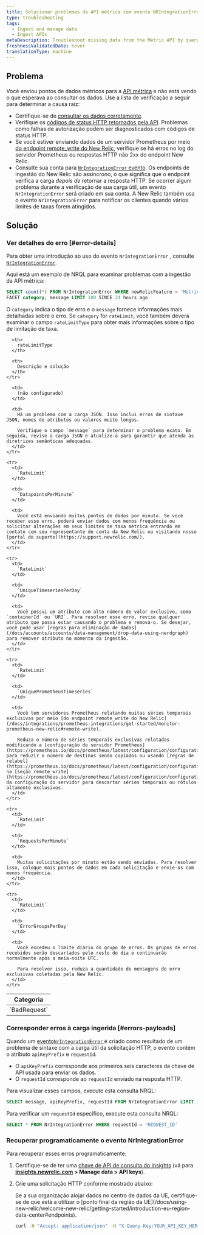 ```yaml
---
title: Solucionar problemas da API métrica com evento NRIntegrationError
type: troubleshooting
tags:
  - Ingest and manage data
  - Ingest APIs
metaDescription: Troubleshoot missing data from the Metric API by querying NRIntegrationError data.
freshnessValidatedDate: never
translationType: machine
---
```


## Problema

Você enviou pontos de dados métricos para a [API métrica](/docs/introduction-new-relic-metric-api) e não está vendo o que esperava ao consultar os dados. Use a lista de verificação a seguir para determinar a causa raiz:

* Certifique-se de [consultar os dados corretamente](/docs/introduction-new-relic-metric-api#view-and-query).
* Verifique os [códigos de status HTTP retornados pela API](/docs/report-metrics-metric-api#response-validation). Problemas como falhas de autorização podem ser diagnosticados com códigos de status HTTP.
* Se você estiver enviando dados de um servidor Prometheus por meio [do endpoint remote_write do New Relic](/docs/integrations/prometheus-integrations/get-started/monitor-prometheus-new-relic#remote-write), verifique se há erros no log do servidor Prometheus ou respostas HTTP não 2xx do endpoint New Relic.
* Consulte sua conta para [`NrIntegrationError` evento](/docs/telemetry-data-platform/manage-data/nrintegrationerror). Os endpoints de ingestão do New Relic são assíncrono, o que significa que o endpoint verifica a carga _depois de_ retornar a resposta HTTP. Se ocorrer algum problema durante a verificação de sua carga útil, um evento `NrIntegrationError` será criado em sua conta. A New Relic também usa o evento `NrIntegrationError` para notificar os clientes quando vários limites de taxas forem atingidos.

## Solução

### Ver detalhes do erro [#error-details]

Para obter uma introdução ao uso do evento `NrIntegrationError` , consulte [`NrIntegrationError`](/docs/telemetry-data-platform/manage-data/nrintegrationerror).

Aqui está um exemplo de NRQL para examinar problemas com a ingestão da API métrica:

```sql
SELECT count(*) FROM NrIntegrationError WHERE newRelicFeature = 'Metrics' 
FACET category, message LIMIT 100 SINCE 24 hours ago
```

O `category` indica o tipo de erro e o `message` fornece informações mais detalhadas sobre o erro. Se `category` for `rateLimit`, você também deverá examinar o campo `rateLimitType` para obter mais informações sobre o tipo de limitação de taxa.

<table>
  <thead>
    <tr>
      <th>
        Categoria
      </th>

      <th>
        rateLimitType
      </th>

      <th>
        Descrição e solução
      </th>
    </tr>
  </thead>

  <tbody>
    <tr>
      <td>
        `BadRequest`
      </td>

      <td>
        (não configurado)
      </td>

      <td>
        Há um problema com a carga JSON. Isso inclui erros de sintaxe JSON, nomes de atributos ou valores muito longos.

        Verifique o campo `message` para determinar o problema exato. Em seguida, revise a carga JSON e atualize-a para garantir que atenda às diretrizes semânticas adequadas.
      </td>
    </tr>

    <tr>
      <td>
        `RateLimit`
      </td>

      <td>
        `DatapointsPerMinute`
      </td>

      <td>
        Você está enviando muitos pontos de dados por minuto. Se você receber esse erro, poderá enviar dados com menos frequência ou solicitar alterações em seus limites de taxa métrica entrando em contato com seu representante de conta da New Relic ou visitando nosso [portal de suporte](https://support.newrelic.com/).
      </td>
    </tr>

    <tr>
      <td>
        `RateLimit`
      </td>

      <td>
        `UniqueTimeseriesPerDay`
      </td>

      <td>
        Você possui um atributo com alto número de valor exclusivo, como `containerId` ou `URI`. Para resolver esse erro, revise qualquer atributo que possa estar causando o problema e remova-o. Se desejar, você pode usar [regras para eliminação de dados](/docs/accounts/accounts/data-management/drop-data-using-nerdgraph) para remover atributo no momento da ingestão.
      </td>
    </tr>

    <tr>
      <td>
        `RateLimit`
      </td>

      <td>
        `UniquePrometheusTimeseries`
      </td>

      <td>
        Você tem servidores Prometheus relatando muitas séries temporais exclusivas por meio [do endpoint remote_write do New Relic](/docs/integrations/prometheus-integrations/get-started/monitor-prometheus-new-relic#remote-write).

        Reduza o número de séries temporais exclusivas relatadas modificando a [configuração do servidor Prometheus](https://prometheus.io/docs/prometheus/latest/configuration/configuration/) para reduzir o número de destinos sendo copiados ou usando [regras de relabel](https://prometheus.io/docs/prometheus/latest/configuration/configuration/#relabel_config) na [seção remote_write](https://prometheus.io/docs/prometheus/latest/configuration/configuration/#remote_write) da configuração do servidor para descartar séries temporais ou rótulos altamente exclusivos.
      </td>
    </tr>

    <tr>
      <td>
        `RateLimit`
      </td>

      <td>
        `RequestsPerMinute`
      </td>

      <td>
        Muitas solicitações por minuto estão sendo enviadas. Para resolver isso, coloque mais pontos de dados em cada solicitação e envie-os com menos frequência.
      </td>
    </tr>

    <tr>
      <td>
        `RateLimit`
      </td>

      <td>
        `ErrorGroupsPerDay`
      </td>

      <td>
        Você excedeu o limite diário do grupo de erros. Os grupos de erros recebidos serão descartados pelo resto do dia e continuarão normalmente após a meia-noite UTC.

        Para resolver isso, reduza a quantidade de mensagens de erro exclusivas coletadas pela New Relic.
      </td>
    </tr>
  </tbody>
</table>

### Corresponder erros à carga ingerida [#errors-payloads]

Quando um [evento`NrIntegrationError` ](/docs/telemetry-data-platform/manage-data/nrintegrationerror)é criado como resultado de um problema de sintaxe com a carga útil da solicitação HTTP, o evento contém o atributo `apiKeyPrefix` e `requestId`.

* O `apiKeyPrefix` corresponde aos primeiros seis caracteres da chave de API usada para enviar os dados.
* O `requestId` corresponde ao `requestId` enviado na resposta HTTP.

Para visualizar esses campos, execute esta consulta NRQL:

```sql
SELECT message, apiKeyPrefix, requestId FROM NrIntegrationError LIMIT 100
```

Para verificar um `requestId` específico, execute esta consulta NRQL:

```sql
SELECT * FROM NrIntegrationError WHERE requestId = 'REQUEST_ID'
```

### Recuperar programaticamente o evento NrIntegrationError

Para recuperar esses erros programaticamente:

1. Certifique-se de ter uma [chave de API de consulta do Insights](/docs/insights/insights-api/get-data/query-insights-event-data-api) (vá para <DNT>**[insights.newrelic.com](https://insights.newrelic.com) > Manage data > API keys**</DNT>).

2. Crie uma solicitação HTTP conforme mostrado abaixo:

   <Callout variant="tip">
     Se a sua organização alojar dados no centro de dados da UE, certifique-se de que está a utilizar o [ponto final da região da UE](/docs/using-new-relic/welcome-new-relic/getting-started/introduction-eu-region-data-center#endpoints).
   </Callout>

   ```bash
   curl -H "Accept: application/json" -H "X-Query-Key:YOUR_API_KEY_HERE" "https://insights-api.newrelic.com/v1/accounts/YOUR_ACCOUNT_HERE/query?nrql=SELECT%20*%20FROM%20NrIntegrationError%20where%20newRelicFeature='Metrics'"
   ```